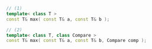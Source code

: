```cpp
// (1)
template< class T >
const T& max( const T& a, const T& b );

// (2)
template< class T, class Compare >
const T& max( const T& a, const T& b, Compare comp );
```
